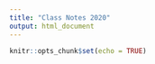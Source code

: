 ```yaml
---
title: "Class Notes 2020"
output: html_document
---
```


```r
knitr::opts_chunk$set(echo = TRUE)
```


